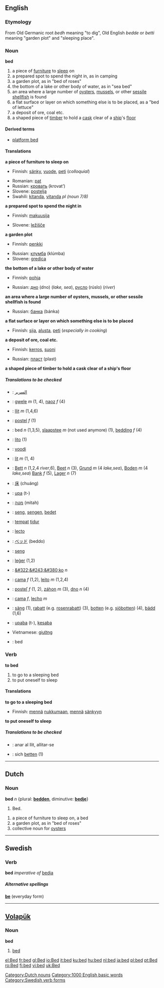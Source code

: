 ==English==

{{rank|copyright|4|late|529|bed|living|view|although}}

===Etymology===
From Old Germanic root ''bedh'' meaning "to dig", Old English ''bedde'' or ''betti'' meaning "garden plot" and "sleeping place".

===Noun===
'''bed'''

#a piece of [[furniture]] to [[sleep]] on
#a prepared spot to spend the night in, as in camping
#a garden plot, as in "bed of roses"
#the bottom of a lake or other body of water, as in "sea bed"
#an area where a large number of [[oyster]]s, [[mussel]]s, or other [[sessile]] [[shellfish]] is found
#a flat surface or layer on which something else is to be placed, as a "bed of lettuce"
#a deposit of ore, coal etc.
#a shaped piece of [[timber]] to hold a [[cask]] clear of a [[ship]]'s [[floor]]

====Derived terms====
*[[platform bed]]

====Translations====
'''a piece of furniture to sleep on'''
{{top}}
*Finnish: [[sänky]], [[vuode]], [[peti]] (''colloquial'')
{{mid}}
*Romanian: [[pat]] {{n}}
*Russian: [[кровать]] (krovat’) {{f}}
*Slovene: [[postelja]] {{f}}
*Swahili: [[kitanda]], [[vitanda]] ''pl (noun 7/8)''
{{bottom}}

'''a prepared spot to spend the night in'''
{{top}}
*Finnish: [[makuusija]]
{{mid}}
*Slovene: [[ležišče]] {{n}}

{{bottom}}

'''a garden plot'''
{{top}}
*Finnish: [[penkki]]
{{mid}}
*Russian: [[клумба]] (klúmba) {{f}}
*Slovene: [[gredica]] {{f}}
{{bottom}}

'''the bottom of a lake or other body of water'''
{{top}}
*Finnish: [[pohja]]
{{mid}}
*Russian: [[дно]] (dno) {{n}} (''lake, sea''), [[русло]] (rúslo) {{n}} (''river'')
{{bottom}}

'''an area where a large number of oysters, mussels, or other sessile shellfish is found'''
{{top}}

{{mid}}
*Russian: [[банка]] (bánka) {{f}}
{{bottom}}

'''a flat surface or layer on which something else is to be placed'''
{{top}}
*Finnish: [[sija]], [[alusta]], [[peti]] (''especially in cooking'')
{{mid}}

{{bottom}}

'''a deposit of ore, coal etc.'''
{{top}}
*Finnish: [[kerros]], [[suoni]]
{{mid}}
*Russian: [[пласт]] (plast) {{m}}
{{bottom}}

'''a shaped piece of timber to hold a cask clear of a ship's floor'''
{{top}}

{{mid}}

{{bottom}}

=====Translations to be checked=====
<!--Remove this section once all of the translations below have been moved into the tables above.-->
{{checktrans}}


*{{ttbc|Arabic}}: [[السرير]]
*{{ttbc|Breton}}: [[gwele]] ''m'' (1, 4), [[naoz]] ''f'' (4)
*{{ttbc|Catalan}}: [[llit]] ''m'' (1,4,6)
*{{ttbc|Czech}}: [[postel]] ''f'' (1)
*{{ttbc|Dutch}}: bed ''n'' (1,3,5), [[slaapstee]] ''m'' (not used anymore) (1), [[bedding]] ''f'' (4)
*{{ttbc|Esperanto}}: [[lito]] (1)
*{{ttbc|Estonian}}: [[voodi]]
*{{ttbc|French}}: [[lit]] ''m'' (1, 4)
*{{ttbc|German}}: [[Bett]] ''n'' (1,2,4 ''river'',6), [[Beet]] ''n'' (3), [[Grund]] ''m'' (4 ''lake,sea''), [[Boden]] ''m'' (4 ''lake,sea'') [[Bank]] ''f'' (5), [[Lager]] ''n'' (7)
*{{ttbc|Chinese}}: [[床]] (chuáng)
*{{ttbc|Guaraní}}: [[upa]] (t-)
*{{ttbc|Hebrew}}: [[מטה]] (mitah)
*{{ttbc|Icelandic}}: [[seng]], [[sengen]], [[bedet]] 

*{{ttbc|Indonesian}}: [[tempat]] [[tidur]]
*{{ttbc|Interlingua}}: [[lecto]]
*{{ttbc|Japanese}}: [[ベッド]] (beddo)
*{{ttbc|Norwegian}}: [[seng]] {{c}}
*{{ttbc|Old English}}: [[leger#Old English|leġer]] (1,2)
*{{ttbc|Polish}}: [[&#322;&#243;&#380;ko]] ''n''
*{{ttbc|Portuguese}}: [[cama]] ''f'' (1,2), [[leito]] ''m'' (1,2,4)
*{{ttbc|Slovak}}: [[posteľ]] ''f'' (1, 2), [[záhon]] ''m'' (3), [[dno]] ''n'' (4)
*{{ttbc|Spanish}}: [[cama]] ''f'', [[lecho]] ''m''
*{{ttbc|Swedish}}: [[säng]] (1), [[rabatt]] (e.g. [[rosenrabatt]]) (3), [[botten]] (e.g. [[sjöbotten]]) (4), [[bädd]] (1,6)
*{{ttbc|Tupinambá}}: [[upaba]] (t-), [[kesaba]]
*Vietnamese: [[giường]]
*{{ttbc|Volapük}}: bed


===Verb===
'''to bed'''

#to go to a sleeping bed
#to put oneself to sleep

====Translations====
'''to go to a sleeping bed'''
{{top}}
*Finnish: [[mennä]] [[nukkua|nukkumaan]], [[mennä]] [[sänky]]yn
{{mid}}

{{bottom}}

'''to put oneself to sleep'''
{{top}}

{{mid}}

{{bottom}}


=====Translations to be checked=====
<!--Remove this section once all of the translations below have been moved into the tables above.-->
{{checktrans}}

*{{ttbc|Catalan}}: anar al llit, allitar-se
*{{ttbc|German}}: sich [[betten]] (1)

----

==Dutch==
===Noun===
'''bed''' ''n'' {plural: '''[[bedden]]''', diminutive: '''[[bedje]]'''}
#Bed.

#a piece of furniture to sleep on, a bed
#a garden plot, as in "bed of roses"
#collective noun for [[oyster]]s

[[Category:Dutch nouns]]
----

==Swedish==
===Verb===
'''bed''' ''imperative of'' [[bedja]]

=====Alternative spellings=====
'''[[be]]''' (everyday form)
----

==[[Volapük]]==
===Noun===
'''bed'''

# [[bed]]


[[Category:1000 English basic words]]
[[Category:Swedish verb forms]]

{{TOW}}

[[el:Bed]]
[[fr:bed]]
[[gl:Bed]]
[[io:Bed]]
[[it:bed]]
[[ku:bed]]
[[hu:bed]]
[[nl:bed]]
[[ja:bed]]
[[pl:bed]]
[[pt:Bed]]
[[ro:Bed]]
[[fi:bed]]
[[vi:bed]]
[[uk:Bed]]